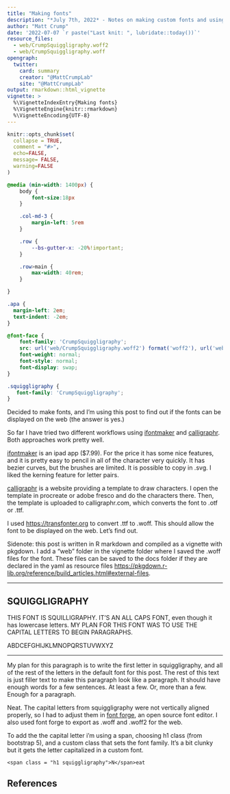 ```yaml
---
title: "Making fonts"
description: "*July 7th, 2022* - Notes on making custom fonts and using them on the web."
author: "Matt Crump"
date: '2022-07-07 `r paste("Last knit: ", lubridate::today())`'
resource_files:
  - web/CrumpSquiggligraphy.woff2
  - web/CrumpSquiggligraphy.woff
opengraph:
  twitter:
    card: summary
    creator: "@MattCrumpLab"
    site: "@MattCrumpLab"
output: rmarkdown::html_vignette
vignette: >
  %\VignetteIndexEntry{Making fonts}
  %\VignetteEngine{knitr::rmarkdown}
  %\VignetteEncoding{UTF-8}
---
```


```r
knitr::opts_chunk$set(
  collapse = TRUE,
  comment = "#>",
  echo=FALSE,
  message= FALSE,
  warning=FALSE
)
```

```css
@media (min-width: 1400px) {
    body {
        font-size:18px
    }

    .col-md-3 {
        margin-left: 5rem
    }

    .row {
        --bs-gutter-x: -20%!important;
    }

    .row>main {
        max-width: 40rem;
    }

}

.apa {
  margin-left: 2em;
  text-indent: -2em;
}

@font-face {
    font-family: 'CrumpSquiggligraphy';
    src: url('web/CrumpSquiggligraphy.woff2') format('woff2'), url('web/CrumpSquiggligraphy.woff') format('woff');
    font-weight: normal;
    font-style: normal;
    font-display: swap;
}

.squiggligraphy {
   font-family: 'CrumpSquiggligraphy';
}

```


<span class = "h1 squiggligraphy">D</span>ecided to make fonts, and I'm using this post to find out if the fonts can be displayed on the web (<span class = " squiggligraphy">the answer is yes.</span>) 

So far I have tried two different workflows using [ifontmaker](https://2ttf.com) and [calligraphr](https://www.calligraphr.com/en/). Both approaches work pretty well.

[ifontmaker](https://2ttf.com) is an ipad app ($7.99). For the price it has some nice features, and it is pretty easy to pencil in all of the character very quickly. It has bezier curves, but the brushes are limited. It is possible to copy in .svg. I liked the kerning feature for letter pairs.

[calligraphr](https://www.calligraphr.com/en/) is a website providing a template to draw characters. I open the template in procreate or adobe fresco and do the characters there. Then, the template is uploaded to calligraphr.com, which converts the font to .otf or .ttf. 

I used <https://transfonter.org> to convert .ttf to .woff. This should allow the font to be displayed on the web. Let's find out.

Sidenote: this post is written in R markdown and compiled as a vignette with pkgdown. I add a "web" folder in the vignette folder where I saved the .woff files for the font. These files can be saved to the docs folder if they are declared in the yaml as resource files <https://pkgdown.r-lib.org/reference/build_articles.html#external-files>. 

---

::: {.squilligraphy}

## SQUIGGLIGRAPHY {.squiggligraphy}

THIS FONT IS SQUILLIGRAPHY. IT'S AN ALL CAPS FONT, even though it has lowercase letters. MY PLAN FOR THIS FONT WAS TO USE THE CAPITAL LETTERS TO BEGIN PARAGRAPHS.

:::: {.h1 .squiggligraphy}
ABDCEFGHIJKLMNOPQRSTUVWXYZ
::::

:::

---

<span class = "h1 squiggligraphy">M</span>y plan for this paragraph is to write the first letter in squiggligraphy, and all of the rest of the letters in the default font for this post. The rest of this text is just filler text to make this paragraph look like a paragraph. It should have enough words for a few sentences. At least a few. Or, more than a few. Enough for a paragraph.

<span class = "h1 squiggligraphy">N</span>eat. The capital letters from squiggligraphy were not vertically aligned properly, so I had to adjust them in [font forge](https://fontforge.org/en-US/), an open source font editor. I also used font forge to export as .woff and .woff2 for the web. 

To add the the capital letter i'm using a span, choosing h1 class (from bootstrap 5), and a custom class that sets the font family. It's a bit clunky but it gets the letter capitalized in a custom font.

```
<span class = "h1 squiggligraphy">N</span>eat
```










## References









